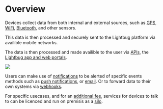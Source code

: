 # Overview

Devices collect data from both internal and external sources, such as [GPS](/platform/technology/gps), [WiFi](/platform/technology/wifi), [Bluetooth](/platform/technology/bluetooth), and other sensors.

This data is then processed and securely sent to the Lightbug platform via availible mobile networks.

The data is then processed and made availible to the user via [APIs](/apis), the [Lightbug app and web portals](/apps).

![](/images/diagrams/Platform_overview_2023-10-19.excalidraw.svg)

Users can make use of [notifications](/apps/cloud/account/notifications) to be alerted of specific events methods such as  [push notifications](apps/cloud/account/notifications#mobile-push), or [email](apps/cloud/account/notifications#email). Or to forward data to their own systems via [webhooks](apps/cloud/account/notifications#api-push).

For specific usecases, and for an [additional fee](silos#pricing), services for devices to talk to can be licenced and run on premisis as a [silo](/silos).
